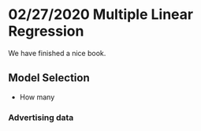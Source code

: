 # 02/27/2020 Multiple Linear Regression

We have finished a nice book.

## Model Selection

- How many 

### Advertising data